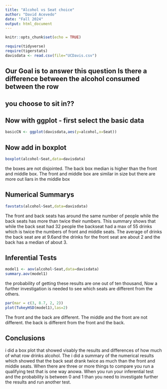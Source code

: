 ```yaml
---
title: "Alcohol vs Seat choice"
author: "David Acevedo"
date: "Fall 2024"
output: html_document
---
```


```r
knitr::opts_chunk$set(echo = TRUE)
```

```r
require(tidyverse)
require(tigerstats)
davisdata <- read.csv(file="UCDavis.csv")
```
## Our Goal is to answer this question Is there a difference between the alcohol consumed between the row
## you choose to sit in??

## Now with ggplot - first select the basic data

```r
basicCN <- ggplot(davisdata,aes(y=alcohol,x=Seat))
```
## Now add in boxplot

```r
boxplot(alcohol~Seat,data=davisdata)
``` 
  
  
  the boxes are not disjointed. The back box median is higher than the front and middle box. The front and middle box are similar in size but there are more out liars in the middle box 
  
## Numerical Summarys 
```r
favstats(alcohol~Seat,data=davisdata)
``` 



The front and back seats has around the same number of people while the back seats has more than twice their numbers. This summary shows that while the back seat had 32 people the backseat had a max of 55 drinks which is twice the numbers of front and middle seats. The average of drinks the back seat are at 9.6and the drinks for the front seat are about 2 and the back has a median of about 3. 

## Inferential Tests
```r
model1 <- aov(alcohol~Seat,data=davisdata)
summary.aov(model1)  
```
the probability of getting these results are one out of ten thousand, Now a further investigation is needed to see which seats are different from the others.  

```r
par(mar = c(3, 8.7, 2, 2))
plot(TukeyHSD(model1),las=2)
```  

The front and the back are different. The middle and the front are not different. the back is different from the front and the back.   



## Conclusions

i did a box plot that showed visably the results and differences of how much of what row drinks alcohol. The i did a summary of the numerical results which showed that the back seat drank twice as much than the front and middle seats. When there are three or more things to compare you run a qualifying test that is one way anowa. When you run your inferential test and the probability is between 0 and 1 than you need to investigate further the results and run another test.

